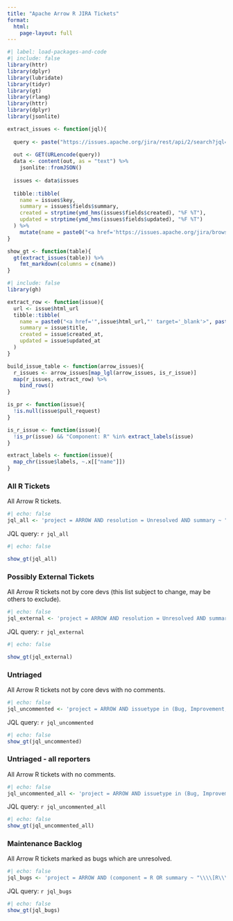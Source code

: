 ```yaml
---
title: "Apache Arrow R JIRA Tickets"
format:
  html:
    page-layout: full
---
```


```r
#| label: load-packages-and-code
#| include: false
library(httr)
library(dplyr)
library(lubridate)
library(tidyr)
library(gt)
library(rlang)
library(httr)
library(dplyr)
library(jsonlite)

extract_issues <- function(jql){
  
  query <- paste("https://issues.apache.org/jira/rest/api/2/search?jql=", jql, collapse = "")
  
  out <- GET(URLencode(query))
  data <- content(out, as = "text") %>%
    jsonlite::fromJSON()
  
  issues <- data$issues
  
  tibble::tibble(
    name = issues$key,
    summary = issues$fields$summary,
    created = strptime(ymd_hms(issues$fields$created), "%F %T"),
    updated = strptime(ymd_hms(issues$fields$updated), "%F %T")  
  ) %>%
    mutate(name = paste0("<a href='https://issues.apache.org/jira/browse/",name,"' target='_blank'>", name , "</a>"))
}

show_gt <- function(table){
  gt(extract_issues(table)) %>%
    fmt_markdown(columns = c(name))
}

```

```r
#| include: false
library(gh)

extract_row <- function(issue){
  url <- issue$html_url
  tibble::tibble(
    name = paste0("<a href='",issue$html_url,"' target='_blank'>", paste0("#", issue$number, collapse = "") , "</a>"),
    summary = issue$title,
    created = issue$created_at,
    updated = issue$updated_at
  ) 
}

build_issue_table <- function(arrow_issues){
  r_issues <- arrow_issues[map_lgl(arrow_issues, is_r_issue)]
  map(r_issues, extract_row) %>%
    bind_rows()
}

is_pr <- function(issue){
  !is.null(issue$pull_request)
}

is_r_issue <- function(issue){
  !is_pr(issue) && "Component: R" %in% extract_labels(issue) 
}

extract_labels <- function(issue){
  map_chr(issue$labels, ~.x[["name"]])
}
```



::: {.panel-tabset}

### All R Tickets

All Arrow R tickets.

```r
#| echo: false
jql_all <- 'project = ARROW AND resolution = Unresolved AND summary ~ "\\\\[R\\\\]" ORDER BY created DESC, priority DESC, updated DESC'
```

JQL query: `r jql_all`

```r
#| echo: false

show_gt(jql_all)
```

### Possibly External Tickets

All Arrow R tickets not by core devs (this list subject to change, may be others to exclude).

```r
#| echo: false
jql_external <- 'project = ARROW AND resolution = Unresolved AND summary ~ "\\\\[R\\\\]" AND reporter not in (jonkeane, npr, dragosmg, thisisnic, willjones127, paleolimbot, assignUser, icook, jorisvandenbossche, stephhazlitt) ORDER BY created DESC, priority DESC, updated DESC'
```

JQL query: `r jql_external`

```r
#| echo: false

show_gt(jql_external)
```

### Untriaged

All Arrow R tickets not by core devs with no comments.

```r
#| echo: false
jql_uncommented <- 'project = ARROW AND issuetype in (Bug, Improvement, "New Feature") AND status = Open AND component in (R) AND reporter not in (jonkeane, npr, dragosmg, thisisnic, willjones127, paleolimbot, assignUser, icook, jorisvandenbossche, stephhazlitt) AND assignee in (EMPTY) AND issueFunction in hasComments(0) ORDER  BY created DESC'
```

JQL query: `r jql_uncommented`

```r
#| echo: false
show_gt(jql_uncommented)

```

### Untriaged - all reporters

All Arrow R tickets with no comments.

```r
#| echo: false
jql_uncommented_all <- 'project = ARROW AND issuetype in (Bug, Improvement, "New Feature") AND status = Open AND component in (R) AND assignee in (EMPTY) AND issueFunction in hasComments(0) ORDER  BY created DESC'
```

JQL query: `r jql_uncommented_all`

```r
#| echo: false
show_gt(jql_uncommented_all)
```

### Maintenance Backlog

All Arrow R tickets marked as bugs which are unresolved.

```r
#| echo: false
jql_bugs <- 'project = ARROW AND (component = R OR summary ~ "\\\\[R\\\\]") AND type = Bug AND status not in (Closed, Resolved) ORDER BY created DESC'
```

JQL query: `r jql_bugs`

```r
#| echo: false
show_gt(jql_bugs)
```

:::
